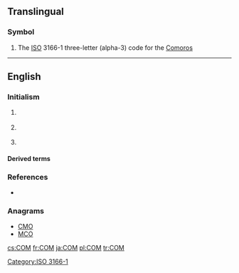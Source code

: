 {{also|com|cơm|сом|com-|com'|Com.|.com}}
==Translingual==

===Symbol===
{{head|mul|symbol}}
# The [[ISO]] 3166-1 three-letter (alpha-3) code for the [[Comoros]]

[[Category:ISO 3166-1]]

----

==English==

===Initialism===
{{rfc-header|Initialism}}
{{en-initialism}}

# {{context|computing|lang=en}} {{initialism of|[[component|Component]] [[object|Object]] [[model|Model]]|lang=en}}
# {{context|physics|lang=en}} {{initialism of|[[centre#English|centre]] [[of#English|of]] [[mass]]|lang=en}}
# {{context|physics|lang=en}} {{initialism of|[[centre#English|centre]] [[of#English|of]] [[momentum]]|lang=en}}

====Derived terms====
{{sense|computing}} {{der3|[[DCOM]]|[[GEDCOM]]|[[XPCOM]]|lang=en}}

===References===
* {{pedia}}

===Anagrams===
* [[CMO#English|CMO]]
* [[MCO#English|MCO]]

[[cs:COM]]
[[fr:COM]]
[[ja:COM]]
[[pl:COM]]
[[tr:COM]]